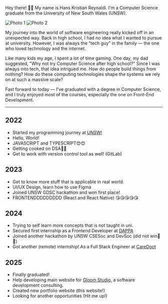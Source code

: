 Hey there! 👋🏻
My name is Hans Kristian Reynaldi. I'm a Computer Science graduate from the University of New South Wales (UNSW).

<div className="flex gap-4 justify-center">
  <img src="me1.jpg" alt="Photo 1" className="w-1/2 rounded-md" />
  <img src="me2.jpg" alt="Photo 2" className="w-1/2 rounded-md" />
</div>

My journey into the world of software engineering really kicked off in an unexpected way. Back in high school, I had no idea what I wanted to pursue at university. However, I was always the “tech guy” in the family — the one who loved technology and the internet.

Like many kids my age, I spent a lot of time gaming. One day, my dad suggested, "Why not try Computer Science after high school?" Since I was always into tech, that idea intrigued me. How do people build things from nothing?
How do these computing technologies shape the systems we rely on at such a massive scale?

Fast forward to today — I've graduated with a degree in Computer Science, and I truly enjoyed most of the courses, especially the one on Front-End Development.

---

## 2022

- Started my programming journey at [UNSW!](https://www.unsw.edu.au/)
- Hello, World!
- JAVASCRIPT and TYPESCRIPT😍😍
- Getting cooked on DSA🤯🤯
- Get to work with version control tool as well! (GitLab)

## 2023

- Get to know more stuff that is applicable in real world.
- UI/UX Design, learn how to use Figma
- Joined UNSW GDSC hackathon and won first place!
- FRONTENDDDDDDDDD (React and React Native) 😘😘😘😘😘

## 2024

- Trying to self learn more concepts that is not taught in uni.
- Secured first internship as a Frontend Developer at [DAPPA](https://dappa.fashion/)
- Joined another hackathon by UNSW CSESoc and DevSoc (did not win🥲🥲)
- Got another (remote) internship! As a Full Stack Engineer at [CareDoct](https://caredoct.com/)

## 2025

- Finally graduated!
- Help developing main website for [Gloom Studio](https://www.linkedin.com/company/gloom-studios/), a software development consulting.
- Created new portfolio website (this website!)
- Looking for another opportunities (Hit me up!)
